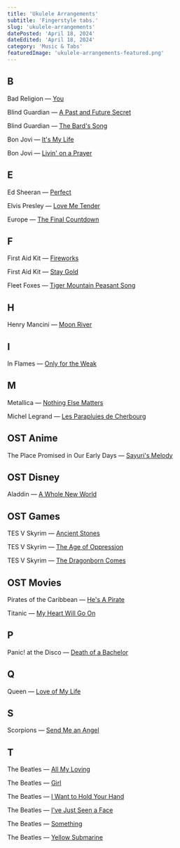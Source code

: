 ```yaml
---
title: 'Ukulele Arrangements'
subtitle: 'Fingerstyle tabs.'
slug: 'ukulele-arrangements'
datePosted: 'April 18, 2024'
dateEdited: 'April 18, 2024'
category: 'Music & Tabs'
featuredImage: 'ukulele-arrangements-featured.png'
---
```


## B

Bad Religion — [You]()

Blind Guardian — [A Past and Future Secret]()

Blind Guardian — [The Bard's Song]()

Bon Jovi — [It's My Life]()

Bon Jovi — [Livin' on a Prayer]()

## E

Ed Sheeran — [Perfect]()

Elvis Presley — [Love Me Tender]()

Europe — [The Final Countdown]()

## F

First Aid Kit — [Fireworks]()

First Aid Kit — [Stay Gold]()

Fleet Foxes — [Tiger Mountain Peasant Song]()

## H

Henry Mancini — [Moon River]()

## I

In Flames — [Only for the Weak]()

## M

Metallica — [Nothing Else Matters]()

Michel Legrand — [Les Parapluies de Cherbourg]()

## OST Anime

The Place Promised in Our Early Days — [Sayuri's Melody]()

## OST Disney

Aladdin — [A Whole New World]()

## OST Games

TES V Skyrim — [Ancient Stones]()

TES V Skyrim — [The Age of Oppression]()

TES V Skyrim — [The Dragonborn Comes]()

## OST Movies

Pirates of the Caribbean — [He's A Pirate]()

Titanic — [My Heart Will Go On]()

## P

Panic! at the Disco — [Death of a Bachelor]()

## Q

Queen — [Love of My Life]()

## S

Scorpions — [Send Me an Angel]()

## T

The Beatles — [All My Loving]()

The Beatles — [Girl]()

The Beatles — [I Want to Hold Your Hand]()

The Beatles — [I've Just Seen a Face]()

The Beatles — [Something]()

The Beatles — [Yellow Submarine]()
